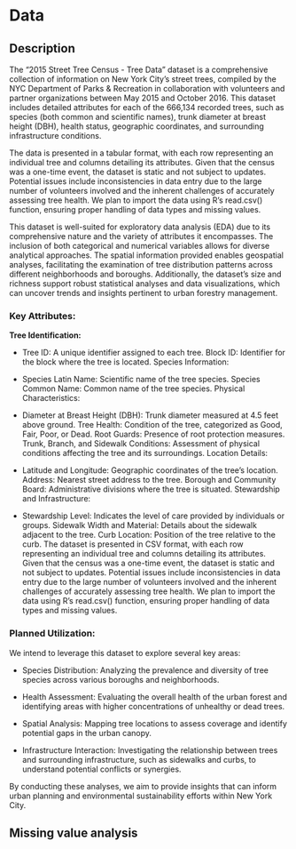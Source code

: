 # Data

## Description

The "2015 Street Tree Census - Tree Data" dataset is a comprehensive collection of information on New York City's street trees, compiled by the NYC Department of Parks & Recreation in collaboration with volunteers and partner organizations between May 2015 and October 2016. This dataset includes detailed attributes for each of the 666,134 recorded trees, such as species (both common and scientific names), trunk diameter at breast height (DBH), health status, geographic coordinates, and surrounding infrastructure conditions. 

The data is presented in a tabular format, with each row representing an individual tree and columns detailing its attributes. Given that the census was a one-time event, the dataset is static and not subject to updates. Potential issues include inconsistencies in data entry due to the large number of volunteers involved and the inherent challenges of accurately assessing tree health. We plan to import the data using R's read.csv() function, ensuring proper handling of data types and missing values.

This dataset is well-suited for exploratory data analysis (EDA) due to its comprehensive nature and the variety of attributes it encompasses. The inclusion of both categorical and numerical variables allows for diverse analytical approaches. The spatial information provided enables geospatial analyses, facilitating the examination of tree distribution patterns across different neighborhoods and boroughs. Additionally, the dataset's size and richness support robust statistical analyses and data visualizations, which can uncover trends and insights pertinent to urban forestry management.

### Key Attributes:

**Tree Identification:**

- Tree ID: A unique identifier assigned to each tree.
Block ID: Identifier for the block where the tree is located.
Species Information:

- Species Latin Name: Scientific name of the tree species.
Species Common Name: Common name of the tree species.
Physical Characteristics:

- Diameter at Breast Height (DBH): Trunk diameter measured at 4.5 feet above ground.
Tree Health: Condition of the tree, categorized as Good, Fair, Poor, or Dead.
Root Guards: Presence of root protection measures.
Trunk, Branch, and Sidewalk Conditions: Assessment of physical conditions affecting the tree and its surroundings.
Location Details:

- Latitude and Longitude: Geographic coordinates of the tree's location.
Address: Nearest street address to the tree.
Borough and Community Board: Administrative divisions where the tree is situated.
Stewardship and Infrastructure:

- Stewardship Level: Indicates the level of care provided by individuals or groups.
Sidewalk Width and Material: Details about the sidewalk adjacent to the tree.
Curb Location: Position of the tree relative to the curb.
The dataset is presented in CSV format, with each row representing an individual tree and columns detailing its attributes. Given that the census was a one-time event, the dataset is static and not subject to updates. Potential issues include inconsistencies in data entry due to the large number of volunteers involved and the inherent challenges of accurately assessing tree health. We plan to import the data using R's read.csv() function, ensuring proper handling of data types and missing values.

### Planned Utilization:

We intend to leverage this dataset to explore several key areas:

- Species Distribution: Analyzing the prevalence and diversity of tree species across various boroughs and neighborhoods.

- Health Assessment: Evaluating the overall health of the urban forest and identifying areas with higher concentrations of unhealthy or dead trees.

- Spatial Analysis: Mapping tree locations to assess coverage and identify potential gaps in the urban canopy.

- Infrastructure Interaction: Investigating the relationship between trees and surrounding infrastructure, such as sidewalks and curbs, to understand potential conflicts or synergies.

By conducting these analyses, we aim to provide insights that can inform urban planning and environmental sustainability efforts within New York City.

## Missing value analysis
